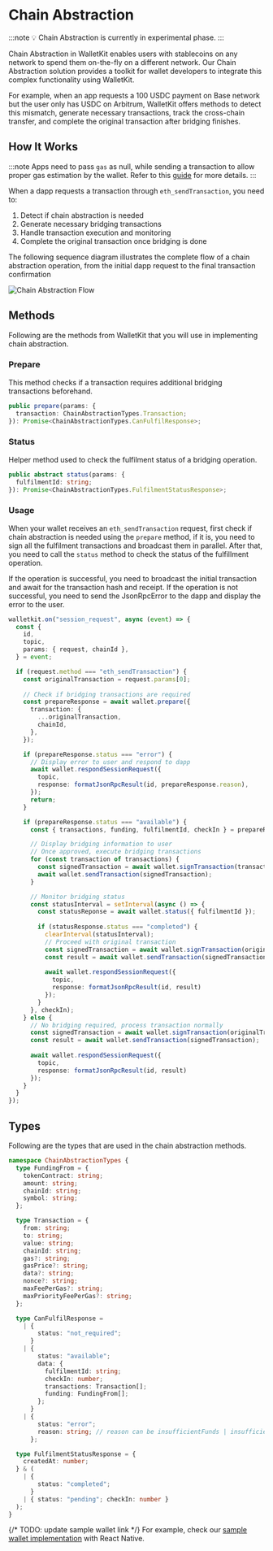 # Chain Abstraction

:::note
💡 Chain Abstraction is currently in experimental phase. 
:::

Chain Abstraction in WalletKit enables users with stablecoins on any network to spend them on-the-fly on a different network. Our Chain Abstraction solution provides a toolkit for wallet developers to integrate this complex functionality using WalletKit.

For example, when an app requests a 100 USDC payment on Base network but the user only has USDC on Arbitrum, WalletKit offers methods to detect this mismatch, generate necessary transactions, track the cross-chain transfer, and complete the original transaction after bridging finishes.


## How It Works

:::note
Apps need to pass `gas` as null, while sending a transaction to allow proper gas estimation by the wallet. Refer to this [guide](../../appkit/next/experimental/chain-abstraction.mdx) for more details.
:::

When a dapp requests a transaction through `eth_sendTransaction`, you need to:
1. Detect if chain abstraction is needed
2. Generate necessary bridging transactions
3. Handle transaction execution and monitoring
4. Complete the original transaction once bridging is done

The following sequence diagram illustrates the complete flow of a chain abstraction operation, from the initial dapp request to the final transaction confirmation

![Chain Abstraction Flow](/assets/chain-abstraction-flow.png)

## Methods

Following are the methods from WalletKit that you will use in implementing chain abstraction.

### Prepare 

This method checks if a transaction requires additional bridging transactions beforehand.

```typescript
public prepare(params: {
  transaction: ChainAbstractionTypes.Transaction;
}): Promise<ChainAbstractionTypes.CanFulfilResponse>;
```

### Status 

Helper method used to check the fulfilment status of a bridging operation.

```typescript
public abstract status(params: {
  fulfilmentId: string;
}): Promise<ChainAbstractionTypes.FulfilmentStatusResponse>;
```

### Usage

When your wallet receives an `eth_sendTransaction` request, first check if chain abstraction is needed using the `prepare` method, if it is, you need to sign all the fulfilment transactions and broadcast them in parallel. 
After that, you need to call the `status` method to check the status of the fulfillment operation. 

If the operation is successful, you need to broadcast the initial transaction and await for the transaction hash and receipt. 
If the operation is not successful, you need to send the JsonRpcError to the dapp and display the error to the user. 

```typescript
walletkit.on("session_request", async (event) => {
  const {
    id,
    topic,
    params: { request, chainId },
  } = event;

  if (request.method === "eth_sendTransaction") {
    const originalTransaction = request.params[0];
    
    // Check if bridging transactions are required
    const prepareResponse = await wallet.prepare({
      transaction: {
        ...originalTransaction,
        chainId,
      },
    });

    if (prepareResponse.status === "error") {
      // Display error to user and respond to dapp
      await wallet.respondSessionRequest({
        topic,
        response: formatJsonRpcResult(id, prepareResponse.reason),
      });
      return;
    }

    if (prepareResponse.status === "available") {
      const { transactions, funding, fulfilmentId, checkIn } = prepareResponse.data;

      // Display bridging information to user
      // Once approved, execute bridging transactions
      for (const transaction of transactions) {
        const signedTransaction = await wallet.signTransaction(transaction);
        await wallet.sendTransaction(signedTransaction);
      }

      // Monitor bridging status
      const statusInterval = setInterval(async () => {
        const statusReponse = await wallet.status({ fulfilmentId });
        
        if (statusResponse.status === "completed") {
          clearInterval(statusInterval);
          // Proceed with original transaction
          const signedTransaction = await wallet.signTransaction(originalTransaction);
          const result = await wallet.sendTransaction(signedTransaction);
          
          await wallet.respondSessionRequest({
            topic,
            response: formatJsonRpcResult(id, result)
          });
        }
      }, checkIn);
    } else {
      // No bridging required, process transaction normally
      const signedTransaction = await wallet.signTransaction(originalTransaction);
      const result = await wallet.sendTransaction(signedTransaction);
      
      await wallet.respondSessionRequest({
        topic,
        response: formatJsonRpcResult(id, result)
      });
    }
  }
});
```

## Types

Following are the types that are used in the chain abstraction methods.

```typescript
namespace ChainAbstractionTypes {
  type FundingFrom = {
    tokenContract: string;
    amount: string;
    chainId: string;
    symbol: string;
  };

  type Transaction = {
    from: string;
    to: string;
    value: string;
    chainId: string;
    gas?: string;
    gasPrice?: string;
    data?: string;
    nonce?: string;
    maxFeePerGas?: string;
    maxPriorityFeePerGas?: string;
  };

  type CanFulfilResponse =
    | {
        status: "not_required";
      }
    | {
        status: "available";
        data: {
          fulfilmentId: string;
          checkIn: number;
          transactions: Transaction[];
          funding: FundingFrom[];
        };
      }
    | {
        status: "error";
        reason: string; // reason can be insufficientFunds | insufficientGasFunds | noRoutesAvailable
      };

  type FulfilmentStatusResponse = {
    createdAt: number;
  } & (
    | {
        status: "completed";
      }
    | { status: "pending"; checkIn: number }
  );
}
```

{/* TODO: update sample wallet link */}
For example, check our [sample wallet implementation](https://github.com/WalletConnect/WalletConnectKotlinV2/tree/master/sample/wallet) with React Native. 

